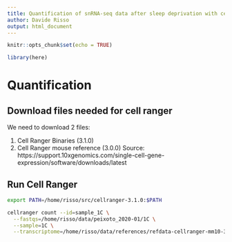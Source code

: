 ```yaml
---
title: Quantification of snRNA-seq data after sleep deprivation with cell ranger 
author: Davide Risso
output: html_document
---
```


```r
knitr::opts_chunk$set(echo = TRUE)
```

```r
library(here)
```

# Quantification 

## Download files needed for cell ranger

We need to download 2 files:

1. Cell Ranger Binaries (3.1.0)
2. Cell Ranger mouse reference (3.0.0)
Source: https://support.10xgenomics.com/single-cell-gene-expression/software/downloads/latest

## Run Cell Ranger

```bash
export PATH=/home/risso/src/cellranger-3.1.0:$PATH

cellranger count --id=sample_1C \
  --fastqs=/home/risso/data/peixoto_2020-01/1C \
  --sample=1C \
  --transcriptome=/home/risso/data/references/refdata-cellranger-mm10-3.0.0
```